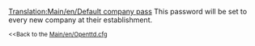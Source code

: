 [[Translation:Main/en/Default company pass]]
This password will be set to every new company at their establishment.

<small><<Back to the [[Main/en/Openttd.cfg]]</small>